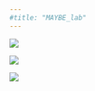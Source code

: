 ```yaml
---
#title: "MAYBE_lab"
---
```


![](images/MAYBE_lab_banner.png){fig-align="center"}

![](images/MAYBE_lab_logo.png){fig-align="center"}

![](images/Grazalema_panoramic.jpg){fig-align="center"}
